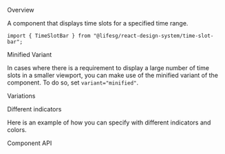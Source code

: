 
<Meta title="Modules/TimeSlotBar" component={TimeSlotBar} />

<Title>TimeSlotBar</Title>

<Secondary>Overview</Secondary>

A component that displays time slots for a specified time range.

```tsx
import { TimeSlotBar } from "@lifesg/react-design-system/time-slot-bar";
```

<Canvas>
    <Story name="TimeSlotBar">
        <TimeSlotBar
            startTime="08:00"
            endTime="22:00"
            slots={[
                {
                    id: "1",
                    startTime: "09:00",
                    endTime: "09:30",
                    styleAttributes: {
                        backgroundColor: "#6DD0A1",
                    },
                },
                {
                    id: "2",
                    startTime: "09:30",
                    endTime: "10:00",
                    styleAttributes: {
                        backgroundColor: "#6DD0A1",
                    },
                },
                {
                    id: "4",
                    startTime: "13:00",
                    endTime: "14:30",
                    styleAttributes: {
                        backgroundColor: "#6DD0A1",
                    },
                },
                {
                    id: "5",
                    startTime: "15:15",
                    endTime: "16:45",
                    styleAttributes: {
                        backgroundColor: "#6DD0A1",
                    },
                },
                {
                    id: "6",
                    startTime: "20:00",
                    endTime: "22:00",
                    styleAttributes: {
                        backgroundColor: "#6DD0A1",
                    },
                },
            ]}
            styleAttributes={{
                styleType: "stripes",
                backgroundColor: "#ECEFEF",
                backgroundColor2: "#E0E4E5",
            }}
        />
    </Story>
</Canvas>

<Secondary>Minified Variant</Secondary>

In cases where there is a requirement to display a large number of time slots in a smaller viewport, you can make use of the minified variant of the component. To do so, set `variant="minified"`.

<Canvas>
    <Story name="Minified Vairant">
        <TimeSlotBar
            variant="minified"
            startTime="08:00"
            endTime="22:00"
            slots={[
                {
                    id: "1",
                    startTime: "09:00",
                    endTime: "09:30",
                    styleAttributes: {
                        backgroundColor: "#6DD0A1",
                    },
                },
                {
                    id: "2",
                    startTime: "09:30",
                    endTime: "10:00",
                    styleAttributes: {
                        backgroundColor: "#6DD0A1",
                    },
                },
                {
                    id: "4",
                    startTime: "13:00",
                    endTime: "14:30",
                    styleAttributes: {
                        backgroundColor: "#6DD0A1",
                    },
                },
                {
                    id: "5",
                    startTime: "15:15",
                    endTime: "16:45",
                    styleAttributes: {
                        backgroundColor: "#6DD0A1",
                    },
                },
                {
                    id: "6",
                    startTime: "20:00",
                    endTime: "22:00",
                    styleAttributes: {
                        backgroundColor: "#6DD0A1",
                    },
                },
            ]}
            styleAttributes={{
                backgroundColor: "#ECEFEF",
            }}
        />
    </Story>
</Canvas>

<Secondary>Variations</Secondary>

<Heading3>Different indicators</Heading3>

Here is an example of how you can specify with different indicators and colors.

<Canvas>
    <Story name="Different indicators">
        <TimeSlotBar
            startTime="08:00"
            endTime="17:00"
            slots={[
                {
                    id: "block-1",
                    startTime: "8:00",
                    endTime: "9:00",
                    styleAttributes: {
                        styleType: "stripes",
                        backgroundColor: "#ECEFEF",
                        backgroundColor2: "#E0E4E5",
                    },
                    label: "Blocked",
                    clickable: false,
                },
                {
                    id: "2",
                    startTime: "09:00",
                    endTime: "09:30",
                    styleAttributes: {
                        backgroundColor: "#EF413D",
                        color: "#FFFFFF",
                    },
                    label: "Event 1",
                },
                {
                    id: "block-2",
                    startTime: "12:00",
                    endTime: "14:00",
                    styleAttributes: {
                        styleType: "stripes",
                        backgroundColor: "#57A9FF",
                        backgroundColor2: "#81BFFF",
                        color: "#FFFFFF",
                    },
                    label: "Hold",
                    clickable: false,
                },
                {
                    id: "3",
                    startTime: "15:15",
                    endTime: "16:45",
                    styleAttributes: {
                        backgroundColor: "#6DD0A1",
                    },
                },
            ]}
            styleAttributes={{
                styleType: "stripes",
                backgroundColor: "#ECEFEF",
                backgroundColor2: "#E0E4E5",
            }}
        />
    </Story>
</Canvas>

<Secondary>Component API</Secondary>

<PropsTable />
